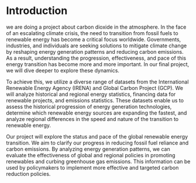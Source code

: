 # Introduction
we are doing a project about carbon dioxide in the atmosphere. 
In the face of an escalating climate crisis, the need to transition from fossil fuels to renewable energy has become a critical focus worldwide. Governments, industries, and individuals are seeking solutions to mitigate climate change by reshaping energy generation patterns and reducing carbon emissions. As a result, understanding the progression, effectiveness, and pace of this energy transition has become more and more important. In our final project, we will dive deeper to explore these dynamics.

To achieve this, we utilize a diverse range of datasets from the International Renewable Energy Agency (IRENA) and Global Carbon Project (GCP). We will analyze historical and regional energy statistics, financing data for renewable projects, and emissions statistics. These datasets enable us to assess the historical progression of energy generation technologies, determine which renewable energy sources are expanding the fastest, and analyze regional differences in the speed and nature of the transition to renewable energy. 

Our project will explore the status and pace of the global renewable energy transition. We aim to clarify our progress in reducing fossil fuel reliance and carbon emissions. By analyzing energy generation patterns, we can evaluate the effectiveness of global and regional policies in promoting renewables and curbing greenhouse gas emissions. This information can be used by policymakers to implement more effective and targeted carbon reduction policies. 